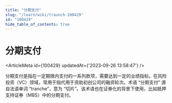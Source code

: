 ```yaml
---
title: "分期支付"
slug: "/learn/wiki/traunch-100429"
id: "100429"
hide_table_of_contents: true
---
```



# 分期支付

<ArticleMeta id={100429} updatedAt={'2023-09-26 13:58:47'} />
<div className='border-solid border-b border-t-0 my-4 border-[var(--ifm-color-gray-300)]' />

分期支付是指在一定期限内支付的一系列款项，需要达到一定的业绩指标。在风险投资（VC）领域，常用于指代用于资助初创公司的融资轮次。术语 “分期支付” 源自法语单词 “tranche”，意为 “切片”。该术语也在证券化的背景下使用，比如抵押支持证券（MBS）中的分期支付。
